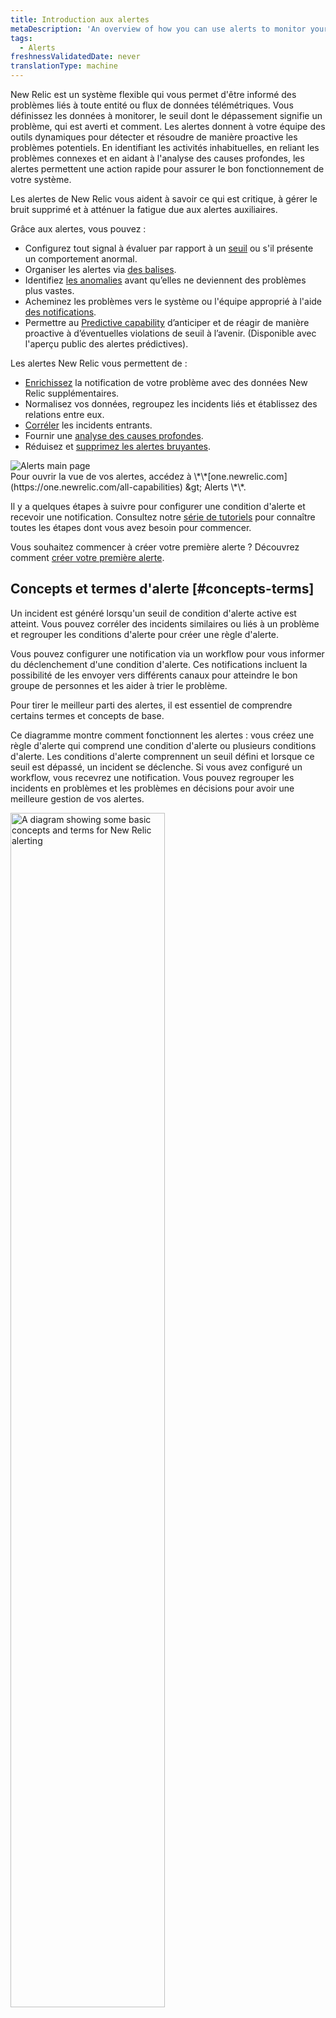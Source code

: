 ```yaml
---
title: Introduction aux alertes
metaDescription: 'An overview of how you can use alerts to monitor your systems and be notified when things go wrong, and when they''re starting to go wrong.'
tags:
  - Alerts
freshnessValidatedDate: never
translationType: machine
---
```


New Relic <InlinePopover type="alerts" />est un système flexible qui vous permet d&apos;être informé des problèmes liés à toute entité ou flux de données télémétriques. Vous définissez les données à monitorer, le seuil dont le dépassement signifie un problème, qui est averti et comment. Les alertes donnent à votre équipe des outils dynamiques pour détecter et résoudre de manière proactive les problèmes potentiels. En identifiant les activités inhabituelles, en reliant les problèmes connexes et en aidant à l&apos;analyse des causes profondes, les alertes permettent une action rapide pour assurer le bon fonctionnement de votre système.

Les alertes de New Relic vous aident à savoir ce qui est critique, à gérer le bruit supprimé et à atténuer la fatigue due aux alertes auxiliaires.

Grâce aux alertes, vous pouvez :

* Configurez tout signal à évaluer par rapport à un [seuil](/docs/new-relic-solutions/get-started/glossary/#alert-threshold) ou s&apos;il présente un comportement anormal.
* Organiser les alertes via [des balises](/docs/new-relic-solutions/new-relic-one/core-concepts/use-tags-help-organize-find-your-data/#query-tags).
* Identifiez [les anomalies](/docs/alerts-applied-intelligence/applied-intelligence/anomaly-detection/anomaly-detection-applied-intelligence/) avant qu’elles ne deviennent des problèmes plus vastes.
* Acheminez les problèmes vers le système ou l&apos;équipe approprié à l&apos;aide [des notifications](/docs/alerts-applied-intelligence/notifications/intro-notifications/).
* Permettre au <DNT>[Predictive capability](/docs/alerts/create-alert/set-thresholds/predictive-alerts)</DNT> d’anticiper et de réagir de manière proactive à d’éventuelles violations de seuil à l’avenir. (Disponible avec l&apos;aperçu public des alertes prédictives).

Les alertes New Relic vous permettent de :

* [Enrichissez](/docs/alerts-applied-intelligence/applied-intelligence/incident-workflows/incident-workflows/#enrichments) la notification de votre problème avec des données New Relic supplémentaires.
* Normalisez vos données, regroupez les incidents liés et établissez des relations entre eux.
* [Corréler](/docs/alerts-applied-intelligence/applied-intelligence/incident-intelligence/change-applied-intelligence-correlation-logic-decisions/#what-is-correlaton) les incidents entrants.
* Fournir une [analyse des causes profondes](/docs/alerts-applied-intelligence/applied-intelligence/incident-intelligence/Issues-and-Incident-management-and-response/#root-cause-analysis).
* Réduisez et [supprimez les alertes bruyantes](/docs/alerts-applied-intelligence/applied-intelligence/incident-intelligence/change-applied-intelligence-correlation-logic-decisions/#configure-correlation).

<img title="Alerts main page" alt="Alerts main page" src="/images/alerts_screenshot-full_alerts-and-ai-overview-page.webp" />

<figcaption>
  Pour ouvrir la vue de vos alertes, accédez à <DNT>\*\*[one.newrelic.com](https://one.newrelic.com/all-capabilities) &amp;gt; Alerts \*\*</DNT>.
</figcaption>

Il y a quelques étapes à suivre pour configurer une condition d&apos;alerte et recevoir une notification. Consultez notre [série de tutoriels](/docs/tutorial-create-alerts/create-new-relic-alerts/) pour connaître toutes les étapes dont vous avez besoin pour commencer.

Vous souhaitez commencer à créer votre première alerte ? Découvrez comment [créer votre première alerte](/docs/alerts-applied-intelligence/new-relic-alerts/get-started/your-first-nrql-condition/).

## Concepts et termes d&apos;alerte [#concepts-terms]

Un incident est généré lorsqu&apos;un seuil de condition d&apos;alerte active est atteint. Vous pouvez corréler des incidents similaires ou liés à un problème et regrouper les conditions d&apos;alerte pour créer une règle d&apos;alerte.

Vous pouvez configurer une notification via un workflow pour vous informer du déclenchement d&apos;une condition d&apos;alerte. Ces notifications incluent la possibilité de les envoyer vers différents canaux pour atteindre le bon groupe de personnes et les aider à trier le problème.

Pour tirer le meilleur parti des alertes, il est essentiel de comprendre certains termes et concepts de base.

Ce diagramme montre comment fonctionnent les alertes : vous créez une règle d&apos;alerte qui comprend une condition d&apos;alerte ou plusieurs conditions d&apos;alerte. Les conditions d&apos;alerte comprennent un seuil défini et lorsque ce seuil est dépassé, un incident se déclenche. Si vous avez configuré un workflow, vous recevrez une notification. Vous pouvez regrouper les incidents en problèmes et les problèmes en décisions pour avoir une meilleure gestion de vos alertes.

<img width="70%;" title="A diagram showing some basic concepts and terms for New Relic alerting" alt="A diagram showing some basic concepts and terms for New Relic alerting" src="/images/accounts_diagram_alerting-concepts.webp" />

<table>
  <thead>
    <tr>
      <th>
        Terme
      </th>

      <th>
        Explication
      </th>
    </tr>
  </thead>

  <tbody>
    <tr>
      <td>
        <DNT>
          **[Condition](/docs/alerts/create-alert/create-alert-condition/alert-conditions/#create-alert-condition/)**
        </DNT>
      </td>

      <td>
        Configuration d&apos;un ou plusieurs seuils appliqués à un signal. Un incident est créé lorsque les seuils sont dépassés.
      </td>
    </tr>

    <tr>
      <td>
        <DNT>
          **[Decision](/docs/alerts-applied-intelligence/applied-intelligence/incident-intelligence/change-applied-intelligence-correlation-logic-decisions/)**
        </DNT>
      </td>

      <td>
        Opération logique qui regroupe les incidents en problèmes plus vastes. Il existe des décisions intégrées et vous pouvez également créer vos propres décisions personnalisées.
      </td>
    </tr>

    <tr>
      <td>
        <DNT>
          **[Destination](/docs/alerts-applied-intelligence/notifications/destinations/)**
        </DNT>
      </td>

      <td>
        Service par lequel vous êtes notifié. Il s’agit d’un identifiant unique pour un système tiers que vous utilisez.
      </td>
    </tr>

    <tr>
      <td>
        <DNT>
          **[Event](/docs/data-apis/understand-data/new-relic-data-types/#events-new-relic)**
        </DNT>
      </td>

      <td>
        Indiquez un changement d&apos;état ou un déclencheur défini par votre condition d&apos;alerte New Relic ou votre système monitoring externe. Un événement contient des informations sur l’entité affectée.
      </td>
    </tr>

    <tr>
      <td>
        <DNT>
          **[Incident](/docs/alerts-applied-intelligence/new-relic-alerts/alert-incidents/view-event-details-incidents/)**
        </DNT>
      </td>

      <td>
        événement généré lorsqu&apos;un seuil de condition est franchi. Il s’agit d’un événement individuel qui détaille un symptôme d’un problème.
      </td>
    </tr>

    <tr>
      <td>
        <DNT>
          **[Issue](/docs/new-relic-solutions/get-started/glossary/#issue)**
        </DNT>
      </td>

      <td>
        Ensemble d&apos;un ou plusieurs incidents qui nécessitent une attention et une enquête et qui donnent lieu à une notification.
      </td>
    </tr>

    <tr>
      <td>
        <DNT>
          **[Notification](/docs/alerts-applied-intelligence/notifications/intro-notifications/)**
        </DNT>
      </td>

      <td>
        Message que vous recevez lorsqu&apos;un incident s&apos;ouvre, est reconnu ou se ferme.
      </td>
    </tr>

    <tr>
      <td>
        <DNT>
          **[Policy](/docs/alerts-applied-intelligence/new-relic-alerts/alert-policies/create-edit-or-find-alert-policy/)**
        </DNT>
      </td>

      <td>
        Groupe de conditions d&apos;alerte que vous configurez pour être averti lorsqu&apos;un incident se produit.
      </td>
    </tr>

    <tr>
      <td>
        <DNT>
          **[Threshold](/docs/alerts-applied-intelligence/new-relic-alerts/advanced-alerts/advanced-techniques/set-thresholds-alert-condition)**
        </DNT>
      </td>

      <td>
        Valeur qu&apos;une source de données doit transmettre pour déclencher un incident et les paramètres liés au temps qui définissent un incident.
      </td>
    </tr>

    <tr>
      <td>
        <DNT>
          **[Workflow](/docs/alerts-applied-intelligence/applied-intelligence/incident-workflows/incident-workflows/)**
        </DNT>
      </td>

      <td>
        Définition du moment et du lieu où vous souhaitez recevoir une notification sur les problèmes. Vous pouvez enrichir votre notification avec des données New Relic supplémentaires et associées.
      </td>
    </tr>
  </tbody>
</table>

Prêt à essayer New Relic par vous-même ? [Créez votre compte New Relic gratuit](https://newrelic.com/signup) et suivez notre [guide de lancement rapide](/docs/new-relic-solutions/get-started/intro-new-relic/#get-started) pour commencer à maximiser vos données dès aujourd&apos;hui ! Si vous avez besoin d’aide, consultez notre [série de tutoriels](/docs/tutorial-create-alerts/create-new-relic-alerts/) sur la création d’alertes pour commencer.

<Callout variant="tip">
  Vous utilisez Datadog pour monitorer vos logs mais souhaitez tester gratuitement la fonctionnalité d&apos;observabilité New Relic ? [Consultez notre guide pour migrer depuis Datadog](/docs/tutorial-dd-migration/migrating-from-dd).
</Callout>